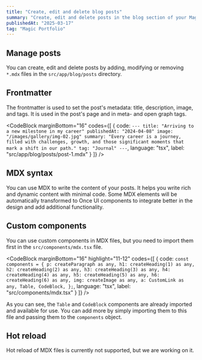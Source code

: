 ```yaml
---
title: "Create, edit and delete blog posts"
summary: "Create, edit and delete posts in the blog section of your Magic Portfolio."
publishedAt: "2025-03-17"
tag: "Magic Portfolio"
---
```


## Manage posts

You can create, edit and delete posts by adding, modifying or removing `*.mdx` files in the `src/app/blog/posts` directory.

## Frontmatter

The frontmatter is used to set the post's metadata: title, description, image, and tags. It is used in the post's page and in meta- and open graph tags.

<CodeBlock
    marginBottom="16"
    codes={[
      {
        code:
`---
title: "Arriving to a new milestone in my career"
publishedAt: "2024-04-08"
image: "/images/gallery/img-02.jpg"
summary: "Every career is a journey, filled with challenges, growth, and those significant moments that mark a shift in our path."
tag: "Journal"
---`,
        language: "tsx",
        label: "src/app/blog/posts/post-1.mdx"
      }
    ]}
/>

## MDX syntax

You can use MDX to write the content of your posts. It helps you write rich and dynamic content with minimal code. Some MDX elements will be automatically transformed to Once UI components to integrate better in the design and add additional functionality.

## Custom components

You can use custom components in MDX files, but you need to import them first in the `src/components/mdx.tsx` file.

<CodeBlock
    marginBottom="16"
    highlight="11-12"
    codes={[
      {
        code:
`const components = {
    p: createParagraph as any,
    h1: createHeading(1) as any,
    h2: createHeading(2) as any,
    h3: createHeading(3) as any,
    h4: createHeading(4) as any,
    h5: createHeading(5) as any,
    h6: createHeading(6) as any,
    img: createImage as any,
    a: CustomLink as any,
    Table,
    CodeBlock,
};`,
        language: "tsx",
        label: "src/components/mdx.tsx"
      }
    ]}
/>

As you can see, the `Table` and `CodeBlock` components are already imported and available for use. You can add more by simply importing them to this file and passing them to the `components` object.

## Hot reload

Hot reload of MDX files is currently not supported, but we are working on it.
